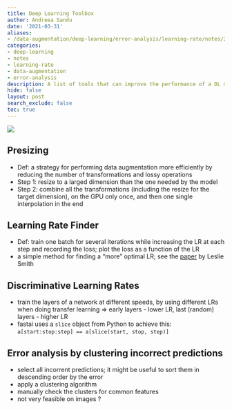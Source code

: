 ```yaml
---
title: Deep Learning Toolbox
author: Andreea Sandu
date: '2021-03-31'
aliases:
- /data-augmentation/deep-learning/error-analysis/learning-rate/notes/2021/03/31/dl-toolbox
categories:
- deep-learning
- notes
- learning-rate
- data-augmentation
- error-analysis
description: A list of tools that can improve the performance of a DL model.
hide: false
layout: post
search_exclude: false
toc: true
---
```


![](images/toolbox.gif)

## Presizing

- Def: a strategy for performing data augmentation more efficiently by reducing the number of transformations and lossy operations
- Step 1: resize to a larged dimension than the one needed by the model
- Step 2: combine all the transformations (including the resize for the target dimension), on the GPU only once, and then one single interpolation in the end

## Learning Rate Finder

- Def: train one batch for several iterations while increasing the LR at each step and recording the loss; plot the loss as a function of the LR
- a simple method for finding a "more" optimal LR; see the [paper](https://arxiv.org/abs/1506.01186) by Leslie Smith 

## Discriminative Learning Rates
- train the layers of a network at different speeds, by using different LRs when doing transfer learning => early layers - lower LR, last (random) layers - higher LR
- fastai uses a `slice` object from Python to achieve this:  `a[start:stop:step] == a[slice(start, stop, step)]`

## Error analysis by clustering incorrect predictions
- select all incorrent predictions; it might be useful to sort them in descending order by the error
- apply a clustering algorithm
- manually check the clusters for common features
- not very feasible on images ?

